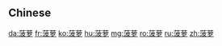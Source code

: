 {{also|菠蘿}}
==Chinese==
{{zh-see|菠蘿}}

[[da:菠萝]]
[[fr:菠萝]]
[[ko:菠萝]]
[[hu:菠萝]]
[[mg:菠萝]]
[[ro:菠萝]]
[[ru:菠萝]]
[[zh:菠萝]]